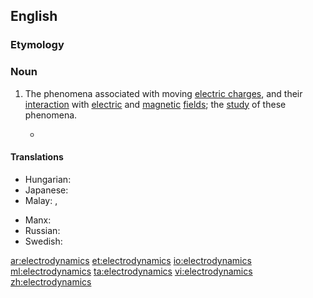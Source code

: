 ==English==
{{wikipedia}}
===Etymology===
{{prefix|electro|dynamics}}

===Noun===
{{en-noun|-}}

# {{context|physics|lang=en}} The phenomena associated with moving [[electric charge]]s, and their [[interaction]] with [[electric]] and [[magnetic]] [[field]]s; the [[study]] of these phenomena.
#*{{quote-magazine|date=2012-01
|author=Michael Riordan
|title=Tackling Infinity
|volume=100|issue=1|page=86
|magazine=[[w:American Scientist|American Scientist]]
|url=http://www.americanscientist.org/bookshelf/pub/tackling-infinity
|passage=Some of the most beautiful and thus appealing physical theories, including quantum '''electrodynamics''' and quantum gravity, have been dogged for decades by infinities that erupt when theorists try to prod their calculations into new domains. Getting rid of these nagging infinities has probably occupied far more effort than was spent in originating the theories.}}

====Translations====
{{trans-top|study of phenomena associated with moving electric charges}}
* Hungarian: {{t|hu|elektrodinamika}}
* Japanese: {{t|ja|電気力学|tr=denkirikigaku|sc=Jpan}}
* Malay: {{t|ms|elektrodinamik}}, {{t|ms|kaji gerak elektrik}}
{{trans-mid}}
* Manx: {{t|gv|lectro-ghleashaghtys|m}}
* Russian: {{t+|ru|электродина́мика|f|tr=elektrodinámika}}
* Swedish: {{t+|sv|elektrodynamik|c}}
{{trans-bottom}}

[[ar:electrodynamics]]
[[et:electrodynamics]]
[[io:electrodynamics]]
[[ml:electrodynamics]]
[[ta:electrodynamics]]
[[vi:electrodynamics]]
[[zh:electrodynamics]]